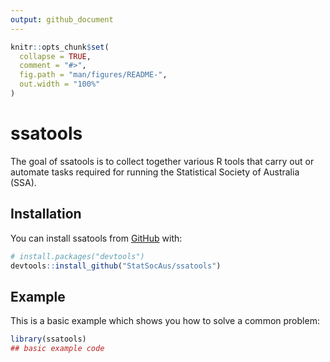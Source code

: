 ```yaml
---
output: github_document
---
```


<!-- README.md is generated from README.Rmd. Please edit that file -->

```r
knitr::opts_chunk$set(
  collapse = TRUE,
  comment = "#>",
  fig.path = "man/figures/README-",
  out.width = "100%"
)
```

# ssatools

<!-- badges: start -->
<!-- badges: end -->

The goal of ssatools is to collect together various R tools that carry out or
automate tasks required for running the Statistical Society of Australia (SSA).

## Installation

You can install ssatools from [GitHub](https://github.com/) with:

``` r
# install.packages("devtools")
devtools::install_github("StatSocAus/ssatools")
```

## Example

This is a basic example which shows you how to solve a common problem:

```r
library(ssatools)
## basic example code
```
